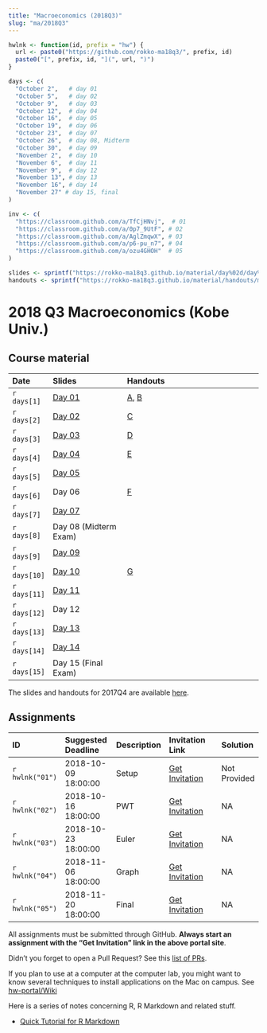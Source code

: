 ```yaml
---
title: "Macroeconomics (2018Q3)"
slug: "ma/2018Q3"
---
```


```r

hwlnk <- function(id, prefix = "hw") {
  url <- paste0("https://github.com/rokko-ma18q3/", prefix, id)
  paste0("[", prefix, id, "](", url, ")")
}

days <- c(
  "October 2",   # day 01
  "October 5",   # day 02
  "October 9",   # day 03
  "October 12",  # day 04
  "October 16",  # day 05
  "October 19",  # day 06
  "October 23",  # day 07
  "October 26",  # day 08, Midterm
  "October 30",  # day 09
  "November 2",  # day 10
  "November 6",  # day 11
  "November 9",  # day 12
  "November 13", # day 13
  "November 16", # day 14
  "November 27" # day 15, final
)

inv <- c(
  "https://classroom.github.com/a/TfCjHNvj",  # 01
  "https://classroom.github.com/a/0p7_9UtF", # 02
  "https://classroom.github.com/a/AglZmqwX", # 03
  "https://classroom.github.com/a/p6-pu_n7", # 04
  "https://classroom.github.com/a/ozu4GHOH"  # 05
)

slides <- sprintf("https://rokko-ma18q3.github.io/material/day%02d/day%02d.html", 1:15, 1:15)
handouts <- sprintf("https://rokko-ma18q3.github.io/material/handouts/ma18q3-%s.pdf", toupper(letters))

```


# 2018 Q3 Macroeconomics (Kobe Univ.)

## Course material

| Date         | Slides                        | Handouts                                               |
|:-------------|:------------------------------|:-------------------------------------------------------|
| `r days[1]`  | [Day 01](`r slides[1]`)       | [A](`r handouts[1]`), [B](`r handouts[2]`)             |
| `r days[2]`  | [Day 02](`r slides[2]`)       | [C](`r handouts[3]`)                                   |
| `r days[3]`  | [Day 03](`r slides[3]`)       | [D](`r handouts[4]`)                                   |
| `r days[4]`  | [Day 04](`r slides[4]`)       | [E](`r handouts[5]`)                                   |
| `r days[5]`  | [Day 05](`r slides[5]`)       |                                                        |
| `r days[6]`  | Day 06                        | [F](`r handouts[6]`)                                   |
| `r days[7]`  | [Day 07](`r slides[7]`)       |                                                        |
| `r days[8]`  |  Day 08 (Midterm Exam)        |                                                        |
| `r days[9]`  | [Day 09](`r slides[9]`)       |                                |
| `r days[10]` | [Day 10](`r slides[10]`)      | [G](`r handouts[7]`)                                 |
| `r days[11]` | [Day 11](`r slides[11]`)      |                                  |
| `r days[12]` |  Day 12                       |                                   |
| `r days[13]` | [Day 13](`r slides[13]`)      |                                   |
| `r days[14]` | [Day 14](`r slides[14]`)      |                                   |
| `r days[15]` |  Day 15 (Final Exam)          |                                                        |



The slides and handouts for 2017Q4 are available [here](`r blogdown::shortcode("relref", "teaching/ma17q4.en.html")`).



## Assignments 

| ID              | Suggested Deadline  | Description | Invitation Link              | Solution     |
|:----------------|:--------------------|:------------|:-----------------------------|:-------------|
| `r hwlnk("01")` | 2018-10-09 18:00:00 | Setup       | [Get Invitation](`r inv[1]`) | Not Provided |
| `r hwlnk("02")` | 2018-10-16 18:00:00 | PWT         | [Get Invitation](`r inv[2]`) | NA           |
| `r hwlnk("03")` | 2018-10-23 18:00:00 | Euler       | [Get Invitation](`r inv[3]`) | NA           |
| `r hwlnk("04")` | 2018-11-06 18:00:00 | Graph       | [Get Invitation](`r inv[4]`) | NA           |
| `r hwlnk("05")` | 2018-11-20 18:00:00 | Final       | [Get Invitation](`r inv[5]`) | NA           |



All assignments must be submitted through GitHub.
**Always start an assignment with the "Get Invitation" link in the above portal site**.

Didn't you forget to open a Pull Request? See this [list of PRs](https://github.com/issues?utf8=✓&q=is%3Apr+user%3Arokko-ma18q3).

If you plan to use at a computer at the computer lab, you might want to 
know several techniques to install applications on the Mac on campus. See [hw-portal/Wiki](https://github.com/rokko-ma17q4/hw-portal/wiki)


Here is a series of notes concerning R, R Markdown and related stuff.

* [Quick Tutorial for R Markdown](https://cdn.rawgit.com/kenjisato/tips/2e4d7a9d/rmarkdown-basic/basic.html)

